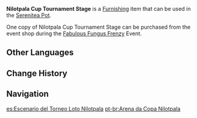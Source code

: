 {{Furnishing Infobox
|id             = 370717
|image          = Item Nilotpala Cup Tournament Stage.png
|category       = Building
|subcategory    = Sumeru
|quality        = 4
|adeptal_energy = 90
|load           = 160
|reduced_load   = 118
|description    = The stage at the center of the [[Nilotpala Cup Beast Tamers Tournament]] main arena. It is of a good size and suitable for being placed on even ground, with a particularly flashy Fungus symbol on its backdrop. As the symbol of the first-ever such competition, many participants and viewers are drawn to it even though it did not have a majestic presence. Those lucky enough to give speeches on the stage would probably be remembered by many...
|mention        = 
|source1        = [[Fabulous Fungus Frenzy]]
|event          = Fabulous Fungus Frenzy
|surface        = 1
|height         = 2.0
}}
'''Nilotpala Cup Tournament Stage''' is a [[Furnishing]] item that can be used in the [[Serenitea Pot]].

One copy of Nilotpala Cup Tournament Stage can be purchased from the event shop during the [[Fabulous Fungus Frenzy]] Event.

==Other Languages==
{{Other Languages
|default_hidden = 1
|en      = Nilotpala Cup Tournament Stage
|zhs     = 「月莲杯」竞逐舞台
|zhs_rm  = "Yuèlián Bēi" Jìngzhú Wǔtái
|zht     = 「月蓮盃」競逐舞臺
|zht_rm  = "Yuèlián Bēi" Jìngzhú Wǔtái
|ja      = 「サウマラタ蓮杯」対戦舞台
|ja_rm   = "Saumarata Hasu Hai" Taisen Butai{{Assumed}}
|ko      = 「달 연꽃컵」 대전 무대
|ko_rm   = "Dal Yeonkkotkeop" Daejeon Mudae
|es      = Escenario del Torneo Loto Nilotpala
|fr      = Scène de la Coupe des nilotpalotus
|ru      = Сцена Кубка лотоса нилотпала
|th      = เวทีการแข่งขัน "Nilotpala Cup"
|th_rm   = 
|vi      = Sân Đấu "Cúp Nilotpala"
|de      = Wettkampfbühne der „Nilotpala-Lotos-Meisterschaft“
|id      = Arena Turnamen Piala Nilotpala
|pt      = Arena da Copa Nilotpala
|tr      = Nilotpala Kupası Turnuvası Sahnesi
|it      = Palco del Torneo Coppa Nilotpala
}}

==Change History==
{{Change History|3.2}}

==Navigation==
{{Furnishing Navbox|Exterior}}

[[es:Escenario del Torneo Loto Nilotpala]]
[[pt-br:Arena da Copa Nilotpala]]